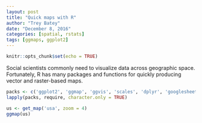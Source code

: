 ```yaml
---
layout: post
title: "Quick maps with R"
author: "Trey Batey"
date: "December 8, 2016"
categories: [spatial, rstats]
tags: [ggmaps, ggplot2]
---
```


```r
knitr::opts_chunk$set(echo = TRUE)
```

Social scientists commonly need to visualize data across geographic space. Fortunately, R has many packages and functions for quickly producing vector and raster-based maps.

```r
packs <- c('ggplot2', 'ggmap', 'ggvis', 'scales', 'dplyr', 'googlesheets', 'rgdal', 'spatial', 'maps', 'maptools', 'mapdata', 'raster', 'sp')
lapply(packs, require, character.only = TRUE)
```

```r
us <- get_map('usa', zoom = 4)
ggmap(us)
```
